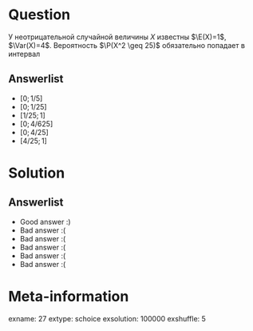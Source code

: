 Question
========
У неотрицательной случайной величины $X$ известны $\E(X)=1$, $\Var(X)=4$. Вероятность $\P(X^2 \geq 25)$ обязательно попадает в интервал


Answerlist
----------
*  $[0;1/5]$
*  $[0;1/25]$
*  $[1/25;1]$
*  $[0;4/625]$
*  $[0;4/25]$
*  $[4/25;1]$

Solution
========

Answerlist
----------
*  Good answer :)
*  Bad answer :(
*  Bad answer :(
*  Bad answer :(
*  Bad answer :(
*  Bad answer :(

Meta-information
================
exname: 27
extype: schoice
exsolution: 100000
exshuffle: 5
